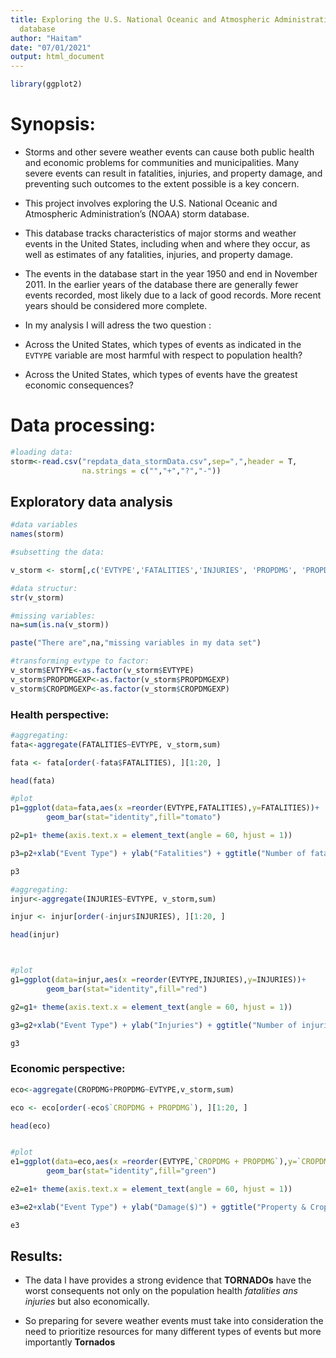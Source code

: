 ```yaml
---
title: Exploring the U.S. National Oceanic and Atmospheric Administration's storm
  database
author: "Haitam"
date: "07/01/2021"
output: html_document
---
```


```r
library(ggplot2)
```


# Synopsis:

-  Storms and other severe weather events can cause both public health and economic problems for communities and municipalities. Many severe events can result in fatalities, injuries, and property damage, and preventing such outcomes to the extent possible is a key concern.


-  This project involves exploring the U.S. National Oceanic and Atmospheric Administration's (NOAA) storm database. 

-  This database tracks characteristics of major storms and weather events in the United States, including when and where they occur, as well as estimates of any fatalities, injuries, and property damage.

-  The events in the database start in the year 1950 and end in November 2011. In the earlier years of the database there are generally fewer events recorded, most likely due to a lack of good records. More recent years should be considered more complete.

-  In my analysis I will adress the two question : 


  -  Across the United States, which types of events as indicated in the `EVTYPE` variable are most harmful with respect to population health?
  

  -  Across the United States, which types of events have the greatest economic consequences?

# Data processing:

```r
#loading data:
storm<-read.csv("repdata_data_stormData.csv",sep=",",header = T,
                na.strings = c("","+","?","-"))
```

## Exploratory data analysis



```r
#data variables
names(storm)

#subsetting the data:

v_storm <- storm[,c('EVTYPE','FATALITIES','INJURIES', 'PROPDMG', 'PROPDMGEXP', 'CROPDMG', 'CROPDMGEXP')]

#data structur:
str(v_storm)

#missing variables:
na=sum(is.na(v_storm))

paste("There are",na,"missing variables in my data set")

#transforming evtype to factor:
v_storm$EVTYPE<-as.factor(v_storm$EVTYPE)
v_storm$PROPDMGEXP<-as.factor(v_storm$PROPDMGEXP)
v_storm$CROPDMGEXP<-as.factor(v_storm$CROPDMGEXP)

```


### Health perspective:

```r
#aggregating:
fata<-aggregate(FATALITIES~EVTYPE, v_storm,sum)

fata <- fata[order(-fata$FATALITIES), ][1:20, ]

head(fata)

```


```r
#plot
p1=ggplot(data=fata,aes(x =reorder(EVTYPE,FATALITIES),y=FATALITIES))+
        geom_bar(stat="identity",fill="tomato")

p2=p1+ theme(axis.text.x = element_text(angle = 60, hjust = 1))

p3=p2+xlab("Event Type") + ylab("Fatalities") + ggtitle("Number of fatalities by top 20 Weather Events")

p3
```

```r
#aggregating:
injur<-aggregate(INJURIES~EVTYPE, v_storm,sum)

injur <- injur[order(-injur$INJURIES), ][1:20, ]

head(injur)



#plot
g1=ggplot(data=injur,aes(x =reorder(EVTYPE,INJURIES),y=INJURIES))+
        geom_bar(stat="identity",fill="red")

g2=g1+ theme(axis.text.x = element_text(angle = 60, hjust = 1))

g3=g2+xlab("Event Type") + ylab("Injuries") + ggtitle("Number of injuries by top 20 Weather Events")

g3


```


### Economic perspective:
```r
eco<-aggregate(CROPDMG+PROPDMG~EVTYPE,v_storm,sum)

eco <- eco[order(-eco$`CROPDMG + PROPDMG`), ][1:20, ]

head(eco)


#plot
e1=ggplot(data=eco,aes(x =reorder(EVTYPE,`CROPDMG + PROPDMG`),y=`CROPDMG + PROPDMG`))+
        geom_bar(stat="identity",fill="green")

e2=e1+ theme(axis.text.x = element_text(angle = 60, hjust = 1))

e3=e2+xlab("Event Type") + ylab("Damage($)") + ggtitle("Property & Crop Damages by top 20 Weather Events")

e3

```



## Results:

-  The data I have provides a strong evidence that **TORNADOs** have the worst consequents not only on the population health *fatalities ans injuries* but also economically.

-  So preparing for severe weather events must take into consideration the need to prioritize resources for many different types of events but more importantly **Tornados**
